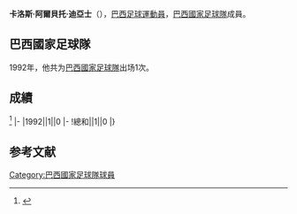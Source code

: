 {{blpsources|time=2017-01-22T10:28:55+00:00}}
{{expand|time=2017-01-22T10:28:55+00:00}}
{{Infobox football biography
|name=卡洛斯·阿爾貝托·迪亞士
|image=
|fullname=Carlos Alberto Dias
|birth_date={{Birth date and age|1967|5|5}}
|cityofbirth=[[巴西利亚|巴西利亚]]
|countryofbirth=[[巴西|巴西]]
|height=
|position=[[前鋒_(足球)|前鋒]]
|currentclub=
|years=1985<br/>1986-1988<br/>1988-1989<br/>1990-1992<br/>1993<br/>1993<br/>1994<br/>1995<br/>1996<br/>1997<br/>1998<br/>1999
|clubs=[[SE_Matsubara|Matsubara]]<br/>[[湘南比馬|藤田工業]]<br/>[[科里蒂巴足球俱乐部|哥列迪巴]]<br/>[[保地花高足球競賽會|保地花高]]<br/>[[華斯高達伽馬划艇會|華斯高]]<br/>[[甘美奧阿雷格里港足球會|甘美奧]]<br/>[[巴拉纳俱乐部|帕拉拿]]<br/>[[清水心跳|清水心跳]]<br/>[[巴拉纳俱乐部|帕拉拿]]<br/>[[東京綠茵|川崎綠茵]]<br/>[[科里蒂巴足球俱乐部|哥列迪巴]]<br/>[[巴拉纳俱乐部|帕拉拿]]
|caps(goals)=
|nationalyears=1992
|nationalteam=[[巴西國家足球隊|巴西]]
|nationalcaps(goals)=1 (0)
}}
'''卡洛斯·阿爾貝托·迪亞士'''（{{Bd|1967年|5月5日||}}），[[巴西|巴西]][[足球|足球]][[運動員|運動員]]，[[巴西國家足球隊|巴西國家足球隊]]成員。

==巴西國家足球隊==
1992年，他共为[[巴西國家足球隊|巴西國家足球隊]]出场1次。

==成績==
<ref>{{Cite web |url=http://www.national-football-teams.com/player/19321/Carlos_Alberto_Dias.html |title=National Football Teams |accessdate=2017-01-22 |archive-date=2017-06-08 |archive-url=https://web.archive.org/web/20170608120714/http://www.national-football-teams.com/player/19321/Carlos_Alberto_Dias.html |dead-url=no }}</ref>
{{Football player national team statistics|BRA}}
|-
|1992||1||0
|-
!總和||1||0
|}

==参考文献==
{{Reflist}}

{{Soccer-player-stub}}
[[Category:巴西國家足球隊球員|Category:巴西國家足球隊球員]]